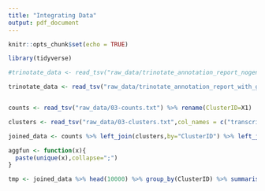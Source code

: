 ```yaml
---
title: "Integrating Data"
output: pdf_document
---
```


```r
knitr::opts_chunk$set(echo = TRUE)
```

```r
library(tidyverse)

#trinotate_data <- read_tsv("raw_data/trinotate_annotation_report_nogenes.xls")

trinotate_data <- read_tsv("raw_data/trinotate_annotation_report_with_genes.xls") %>% rename(gene_id=`#gene_id`)


counts <- read_tsv("raw_data/03-counts.txt") %>% rename(ClusterID=X1)

clusters <- read_tsv("raw_data/03-clusters.txt",col_names = c("transcript_id","ClusterID"))

joined_data <- counts %>% left_join(clusters,by="ClusterID") %>% left_join(trinotate_data,by="transcript_id")

aggfun <- function(x){
  paste(unique(x),collapse=";")
}

tmp <- joined_data %>% head(10000) %>% group_by(ClusterID) %>% summarise_all(aggfun)


```